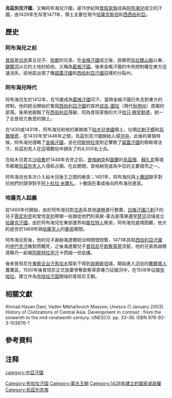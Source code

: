 '''烏茲別克汗國'''，又稱阿布海兒汗國，是15世紀時[[昔班王朝|昔班家族]]成員[[阿布海兒|阿布海兒]]成立的汗國，由1428年生存至1471年，領土主要在現今[[哈薩克斯坦|哈薩克斯坦]]和[[西西伯利亞|西西伯利亞]]。
{{Infobox Former Country
|native_name = {{lang-uz|Oʻzbek xonligi}}
|conventional_long_name = 烏茲別克汗国
|common_name =阿布海兒汗國
<!-- |continent = [[欧亚大陆|欧亚大陆]] -->
|region = 
|country = 
|era = 
|status = [[汗国|汗国]]
|status_text = 
|empire = 
|government_type = [[君主制|君主制]]
<!--- Rise and fall, events, years and dates --->
<!-- only fill in the start/end event entry if a specific article exists. Don't just say "abolition" or "declaration"-->
|year_start  = 1428年
|year_end    = 1471年
|event_start = 
|date_start  = 
|event_end   = 
|date_end    = 
|event1      = 
|date_event1 = 
|event2      = 
|date_event2 = 
|event3      = 
|date_event3 = 
|event4      = 
|date_event4 = 
|event_pre   = 
|date_pre    = 
|event_post  = 
|date_post   = 
|p1          = 金帐汗国
|flag_p1     = Golden_Horde_flag_1339.svg
|image_p1    = 
|p2 = 帖木儿帝国
|flag_p2 = Timurid.svg
|image_p2    = 
|s1          = 布哈拉汗国
|flag_s1     = War flag of Khanate of Bukhara.svg
|image_s1    = 
|s2          = 西伯利亚汗国
|flag_s2    = Flag of Siberian Khanate.svg
|image_s2    = 
|s3          = 哈萨克汗国
|flag_s3    = Flag of the Kazakh Khanate.svg
|image_s3   = 
|s4          = 东察合台汗国
|flag_s4     = 
|image_s4    = 
|image_coat   = 
|symbol       = 
|symbol_type  = 
|image_flag  = Flag of the Emirate of Bukhara.svg 
|flag_type  = 
|image_map    = The Uzbek Khanate in 1448.png
|map_width = 300
|image_map_caption  = 
|capital          = {{plainlist|
*[[成吉-图拉|成吉-图拉]] <small>(1428–1446)</small>
*[[昔格纳克|昔格纳克]] <small>(1446–1469)</small>
*[[突厥斯坦_(哈萨克斯坦)|亚西]] <small>(1469–1471)</small>
}}
|coordinates = 
|national_anthem  = 
|common_languages = [[钦察语|钦察语]]
|religion         = [[伊斯兰教|伊斯兰教]]
|currency         = 
<!--- Titles and names of the first and last leaders and their deputies --->
|leader1      = [[阿布海儿|阿布海儿]]
|leader2      = 
|leader3      =  
|leader4      =  
|year_leader1 = 1428–1468
|year_leader2 = 
|year_leader3 = 
|year_leader4 = 
|leader       = 
|title_leader = [[可汗|可汗]]
|stat_year1 = 
|stat_area1 = 
|stat_pop1  = 
|footnotes  = 
|today={{plainlist|
*{{UZB}}
*{{TKM}}
*{{KAZ}}
*{{RUS}}}}
}}

==歷史==
===阿布海兒之前===
[[昔班|昔班]]是[[朮赤|朮赤]]第五兒子、[[拔都|拔都]]的兄弟，在[[欽察汗國|金帳汗國]]成立後，拔都把[[烏拉爾山脈|烏拉爾山脈]]以東、[[錫爾河|錫爾河]]以北的土地封給他，又稱為[[藍帳汗國|藍帳汗國]]。後來金帳汗國的中央控制權在東方迅速消失，該地區出現了像[[諾蓋汗國|諾蓋汗國]]和[[西伯利亞汗國|西伯利亞汗國]]這樣的分裂州。 

===阿布海兒時代===
阿布海兒生於1412年，在15歲成為[[藍帳汗國|藍帳汗國]]可汗，當時金帳汗國已失去對東方的控制，他的統治開始於鞏固[[西伯利亞汗國|西伯利亞汗國]]的首府[[成吉-圖拉|成吉-圖拉]]（現代[[秋明州|秋明州]]）周圍的部落。後來他廢黜了在[[西伯利亞|西伯利亞]]落腳、同為昔班家族的大汗[[哈只·穆罕默德|哈只·穆罕默德]]，統一了全昔班兀魯思的領土{{NoteTag|兀鲁思（ulus）：蒙古语“人民、分地、国家”之意}}。

在1430或1431年，阿布海兒和他的軍隊南下[[帖木兒帝國|帖木兒帝國]]領土，佔領[[花剌子模|花剌子模]]和[[烏爾根奇|烏爾根奇]]，在1430年至1446年之間，烏茲別克汗國開始入侵[[河中地区|河中]]。此後的某個時候，阿布海兒侵略了[[欽察汗國|金帳汗國]]，並在[[阿斯特拉罕|阿斯特拉罕]]附近擊敗了[[諾蓋汗國|諾蓋汗國]]的穆斯塔法汗{{NoteTag|Mustafa，1446-1460年在位}}。烏茲別克人在這場戰役中損失了約4,500名士兵。

在帖木兒君主[[沙哈魯|沙哈魯]]於1448年去世之前，[[昔格納克|昔格納克]]和[[圖蘭|圖蘭]]的[[烏茲根|烏茲根]]、[[蘇扎克區_(哈薩克斯坦)|蘇扎克]]等城市都被[[烏茲別克人|烏茲別克人]]入侵和占領。在此期間，昔格納克成為中亞的主要城市之一。

阿布海兒也多次介入帖木兒後王之間的衝突；1451年，阿布海兒與[[卜撒因|卜撒因]]聯手對抗他們的競爭對手[[阿卜杜拉·米爾扎|阿卜杜拉·米爾扎]]，卜撒因在事成後向阿布海兒進貢。

===哈薩克人起義===
從1460年代開始，由於阿布海兒對[[朮赤|朮赤]]系其他[[速檀|速檀]]進行整肅，[[白帳汗國|白帳汗國]][[八剌|八剌]]汗的兒子[[賈尼別克|賈尼別克]]和堂侄[[克列汗|克列]]帶領一些跟從他們的突厥-蒙古部落東遷至[[楚河_(中亞)|楚河]]流域成立[[哈薩克汗國|哈薩克汗國]]。由於阿布海兒在東部邊界和[[瓦剌|衛拉特人]]衝突，阿布海兒處境困難，他大約逝世於1468年與[[哈薩克人|哈薩克人]]的[[哈薩克獨立戰爭|衝突]]期間。

阿布海兒死後，他的兒子謝赫海達爾統治時間很短暫，1471年其和[[西伯利亞汗國|西伯利亞汗國]]的[[伊巴克汗|伊巴克汗]]敵對而戰死，之後海達爾兒子[[昔班尼|昔班尼]]在[[欽察草原|欽察草原]]流竄，他的兄弟馬赫穆德蘇丹一起被[[阿斯特拉罕汗國|阿斯特拉罕汗]]卡西姆一世庇護。

後來昔班尼在[[东察合台汗国|東察合台汗]][[篤思忒馬黑麻|馬哈木]]幫助下得到[[突厥斯坦|突厥斯坦]]城，開始進入[[河中地区|河中]]的[[撒爾塔人|撒爾塔人]]農業區，1500年後昔班尼正式放棄爭奪欽察草原專力征服河中，在1506年征服[[布哈拉|布哈拉]]，建立作為[[布哈拉汗国|布哈拉汗国]]開端的昔班尼王朝。

==相關文獻==
Ahmad Hasan Dani; Vadim Mikhaĭlovich Masson; Unesco (1 January 2003). History of Civilizations of Central Asia: Development in contrast : from the sixteenth to the mid-nineteenth century. UNESCO. pp. 33–36. ISBN 978-92-3-103876-1

== 參考資料 ==
{{Reflist |colwidth = 30em}}

== 注释 ==
{{NoteFoot}}

[[category:中亞汗國|category:中亞汗國]]
[[Category:布哈拉汗国|Category:布哈拉汗国]]
[[Category:蒙古王朝|Category:蒙古王朝]]
[[Category:1428年建立的國家或政權|Category:1428年建立的國家或政權]]
[[Category:烏茲別克族|Category:烏茲別克族]]